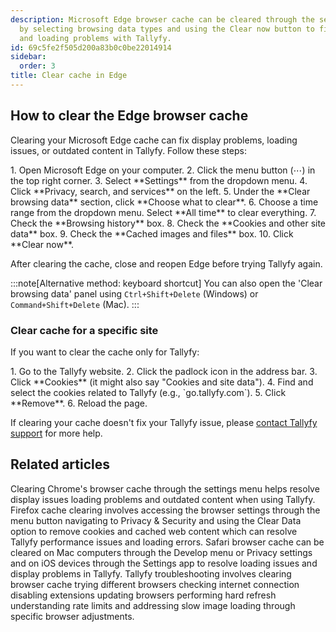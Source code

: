 ```yaml
---
description: Microsoft Edge browser cache can be cleared through the settings menu
  by selecting browsing data types and using the Clear now button to fix display issues
  and loading problems with Tallyfy.
id: 69c5fe2f505d200a83b0c0be22014914
sidebar:
  order: 3
title: Clear cache in Edge
---
```



## How to clear the Edge browser cache

Clearing your Microsoft Edge cache can fix display problems, loading issues, or outdated content in Tallyfy. Follow these steps:

<Steps>
1. Open Microsoft Edge on your computer.
2. Click the menu button (⋯) in the top right corner.
3. Select **Settings** from the dropdown menu.
4. Click **Privacy, search, and services** on the left.
5. Under the **Clear browsing data** section, click **Choose what to clear**.
6. Choose a time range from the dropdown menu. Select **All time** to clear everything.
7. Check the **Browsing history** box.
8. Check the **Cookies and other site data** box.
9. Check the **Cached images and files** box.
10. Click **Clear now**.
</Steps>

After clearing the cache, close and reopen Edge before trying Tallyfy again.

:::note[Alternative method: keyboard shortcut]
You can also open the 'Clear browsing data' panel using `Ctrl+Shift+Delete` (Windows) or `Command+Shift+Delete` (Mac).
:::

### Clear cache for a specific site

If you want to clear the cache only for Tallyfy:

<Steps>
1. Go to the Tallyfy website.
2. Click the padlock icon in the address bar.
3. Click **Cookies** (it might also say "Cookies and site data").
4. Find and select the cookies related to Tallyfy (e.g., `go.tallyfy.com`).
5. Click **Remove**.
6. Reload the page.
</Steps>

If clearing your cache doesn't fix your Tallyfy issue, please [contact Tallyfy support](https://tallyfy.com/contact-us/) for more help.


## Related articles
<CardGrid>
<LinkTitleCard header="<b>Troubleshooting > Clear cache in Chrome</b>" href="/products/pro/miscellaneous/troubleshooting/clear-cache-chrome/" > Clearing Chrome's browser cache through the settings menu helps resolve display issues loading problems and outdated content when using Tallyfy. </LinkTitleCard>
<LinkTitleCard header="<b>Troubleshooting > Clear cache in Firefox</b>" href="/products/pro/miscellaneous/troubleshooting/clear-cache-firefox/" > Firefox cache clearing involves accessing the browser settings through the menu button navigating to Privacy & Security and using the Clear Data option to remove cookies and cached web content which can resolve Tallyfy performance issues and loading errors. </LinkTitleCard>
<LinkTitleCard header="<b>Troubleshooting > Clear cache in Safari</b>" href="/products/pro/miscellaneous/troubleshooting/clear-cache-safari/" > Safari browser cache can be cleared on Mac computers through the Develop menu or Privacy settings and on iOS devices through the Settings app to resolve loading issues and display problems in Tallyfy. </LinkTitleCard>
<LinkTitleCard header="<b>Miscellaneous > Troubleshooting</b>" href="/products/pro/miscellaneous/troubleshooting/" > Tallyfy troubleshooting involves clearing browser cache trying different browsers checking internet connection disabling extensions updating browsers performing hard refresh understanding rate limits and addressing slow image loading through specific browser adjustments. </LinkTitleCard>
</CardGrid>